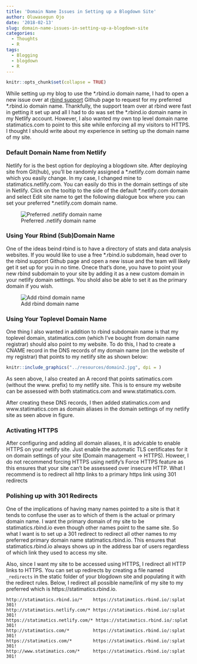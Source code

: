 ```yaml
---
title: 'Domain Name Issues in Setting up a Blogdown Site'
author: Oluwasegun Ojo
date: '2018-02-13'
slug: domain-name-issues-in-setting-up-a-blogdown-site
categories:
  - Thoughts
  - R
tags:
  - Blogging
  - blogdown
  - R
---
```


```r
knitr::opts_chunk$set(collapse = TRUE)
```

While setting up my blog to use the \*.rbind.io domain name, I had to open a new issue over at [rbind support](https://github.com/rbind/support/issues) Github page to request for my preferred \*.rbind.io domain name. Thankfully, the support team over at rbind were fast in getting it set up and all I had to do was set the \*.rbind.io domain name in my Netlify account. However, I also wanted my own top level domain name statimatics.com to point to this site while enforcing all my visitors to HTTPS. I thought I should write about my experience in setting up the domain name of my site.

### Default Domain Name from Netlify
Netlify for is the best option for deploying a blogdown site. After deploying site from Git(hub), you'll be randomly assigned a \*.netlify.com domain name which you easily change. In my case, I changed mine to statimatics.netlify.com. You can easily do this in the domain settings of site in Netlify. Click on the tooltip to the side of the default \*.netlify.com domain and select Edit site name to get the following dialogue box where you can set your preferred \*.netlify.com domain name.

![Preferred .netlify domain name](../resources/domain1.jpg)

### Using Your Rbind (Sub)Domain Name
One of the ideas beind rbind is to have a directory of stats and data analysis websites. If you would like to use a free \*.rbind.io subdomain, head over to the rbind support Github page and open a new issue and the team will likely get it set up for you in no time. Onece that's done, you have to point your new rbind subdomain to your site by adding it as a new custom domain in your netlify domain settings. You shold also be able to set it as the primary domain if you wish.

![Add rbind domain name](../resources/domain.jpg)

### Using Your Toplevel Domain Name
One thing I also wanted in addition to rbind subdomain name is that my toplevel domain, statimatics.com (which I've bought from domain name registrar) should also  point to my website.  To do this, I had to create a CNAME record in the DNS records of my domain name (on the website of my registrar) that points to my netlify site as shown below:

```r
knitr::include_graphics("../resources/domain2.jpg", dpi = )
```


As seen above, I also created an A record that points satimatics.com (without the www. prefix) to my netlify site. This is to ensure my website can be assessed with both statimatics.com and www.statimatics.com. 

After creating these DNS records, I then added statimatics.com and www.statimatics.com as domain aliases in the domain settings of my netlify site as seen above in figure.

### Activating HTTPS
After configuring and adding all domain aliases, it is advicable to enable HTTPS on your netlify site. Just enable the automatic TLS certificates for it on domain settings of your site (Domain management -> HTTPS).
Howeer, I do not recommend forcing HTTPS using netlify's Force HTTPS feature as this ensures that your site can't be assesseed over insecure HTTP. What I recommend is to redirect all http links to a primary https link using 301 redirects

### Polishing up with 301 Redirects
One of the implications of having many names pointed to a site is that it tends to confuse the user as to which of them is the actual or primary domain name. I want the primary domain of my site to be statimatics.rbind.io even though other names point to the same site. So what I want is to set up a 301 redirect to redirect all other names to my preferred primary domain name statimatics.rbind.io. This ensures that statimatics.rbind.io always shows up in the address bar of users regardless of which link they used to access my site. 

Also, since I want my site to be accessed using HTTPS, I redirect all HTTP links to HTTPS. You can set up redirects by creating a file named `_redirects` in the static folder of your blogdown site and populating it with the redirect rules. Below, I redirect all possible name/link of my site to my preferred which is https://statimatics.rbind.io.   

```
http://statimatics.rbind.io/*    https://statimatics.rbind.io/:splat  301!
http://statimatics.netlify.com/* https://statimatics.rbind.io/:splat  301!
https://statimatics.netlify.com/* https://statimatics.rbind.io/:splat  301!
http://statimatics.com/*         https://statimatics.rbind.io/:splat  301!
https://statimatics.com/*        https://statimatics.rbind.io/:splat  301!
http://www.statimatics.com/*     https://statimatics.rbind.io/:splat  301!
```
